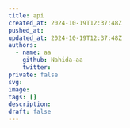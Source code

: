 ---
title: api
created_at: 2024-10-19T12:37:48Z
pushed_at: 
updated_at: 2024-10-19T12:37:48Z
authors:
  - name: aa
    github: Nahida-aa
    twitter: 
private: false
svg: 
image: 
tags: []
description: 
draft: false
---

